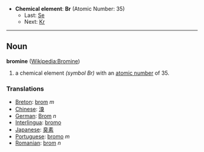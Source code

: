 *'''Chemical element''': '''Br''' (Atomic Number: 35)
**Last: [[Selenium|Se]]
**Next: [[Krypton|Kr]]
----
== Noun ==
'''bromine''' ([[en:Bromine|Wikipedia:Bromine]])

# a chemical element ''(symbol Br)'' with an [[atomic number]] of 35.

===Translations===
*[[Breton]]: [[brom]] ''m''
*[[Chinese]]: [[溴]]
*[[German]]: [[Brom]] ''n''
*[[Interlingua]]: [[bromo]]
*[[Japanese]]: [[臭素]]
*[[Portuguese]]: [[bromo]] ''m''
*[[Romanian]]: [[brom]] ''n''